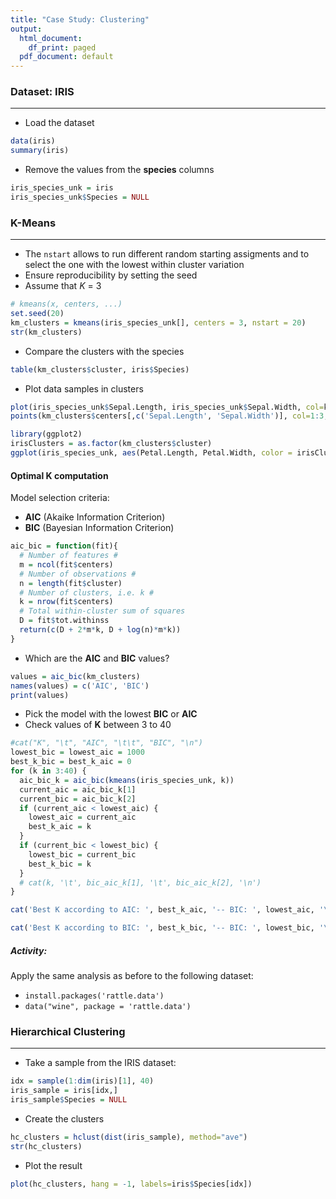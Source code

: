 ```yaml
---
title: "Case Study: Clustering"
output:
  html_document:
    df_print: paged
  pdf_document: default
---
```


### Dataset: IRIS
* * *

* Load the dataset

```r
data(iris)
summary(iris)
```
* Remove the values from the **species** columns
```r
iris_species_unk = iris
iris_species_unk$Species = NULL
```

### K-Means
* * *

* The ``nstart`` allows to run different random starting assigments and to select the one with the lowest within cluster variation
* Ensure reproducibility by setting the seed
* Assume that *K* = 3

```r
# kmeans(x, centers, ...)
set.seed(20)
km_clusters = kmeans(iris_species_unk[], centers = 3, nstart = 20)
str(km_clusters)
```

* Compare the clusters with the species
```r
table(km_clusters$cluster, iris$Species)
```

* Plot data samples in clusters
```r
plot(iris_species_unk$Sepal.Length, iris_species_unk$Sepal.Width, col=km_clusters$cluster, xlab = 'Sepal Lenght', ylab = 'Sepal Width')
points(km_clusters$centers[,c('Sepal.Length', 'Sepal.Width')], col=1:3, pch=8, cex=2)
```
```r
library(ggplot2)
irisClusters = as.factor(km_clusters$cluster)
ggplot(iris_species_unk, aes(Petal.Length, Petal.Width, color = irisClusters)) + geom_point()
```

#### Optimal **K** computation
Model selection criteria:

* **AIC** (Akaike Information Criterion)
* **BIC** (Bayesian Information Criterion)

```r
aic_bic = function(fit){
  # Number of features #
  m = ncol(fit$centers)
  # Number of observations #
  n = length(fit$cluster)
  # Number of clusters, i.e. k #
  k = nrow(fit$centers)
  # Total within-cluster sum of squares
  D = fit$tot.withinss
  return(c(D + 2*m*k, D + log(n)*m*k))
}
```
* Which are the **AIC** and **BIC** values?
```r
values = aic_bic(km_clusters)
names(values) = c('AIC', 'BIC')
print(values)
```
* Pick the model with the lowest **BIC** or **AIC**
* Check values of **K** between 3 to 40
```r
#cat("K", "\t", "AIC", "\t\t", "BIC", "\n")
lowest_bic = lowest_aic = 1000
best_k_bic = best_k_aic = 0
for (k in 3:40) {
  aic_bic_k = aic_bic(kmeans(iris_species_unk, k))
  current_aic = aic_bic_k[1]
  current_bic = aic_bic_k[2]
  if (current_aic < lowest_aic) {
    lowest_aic = current_aic
    best_k_aic = k
  }
  if (current_bic < lowest_bic) {
    lowest_bic = current_bic
    best_k_bic = k
  }
  # cat(k, '\t', bic_aic_k[1], '\t', bic_aic_k[2], '\n')
}
```

```r
cat('Best K according to AIC: ', best_k_aic, '-- BIC: ', lowest_aic, '\n')
```
```r
cat('Best K according to BIC: ', best_k_bic, '-- BIC: ', lowest_bic, '\n')
```

##### Activity:
Apply the same analysis as before to the following dataset:

* ``install.packages('rattle.data')``
* ``data("wine", package = 'rattle.data')``

### Hierarchical Clustering
* * *
* Take a sample from the IRIS dataset:
```r
idx = sample(1:dim(iris)[1], 40)
iris_sample = iris[idx,]
iris_sample$Species = NULL
```
* Create the clusters
```r
hc_clusters = hclust(dist(iris_sample), method="ave")
str(hc_clusters)
```
* Plot the result
```r
plot(hc_clusters, hang = -1, labels=iris$Species[idx])
```

